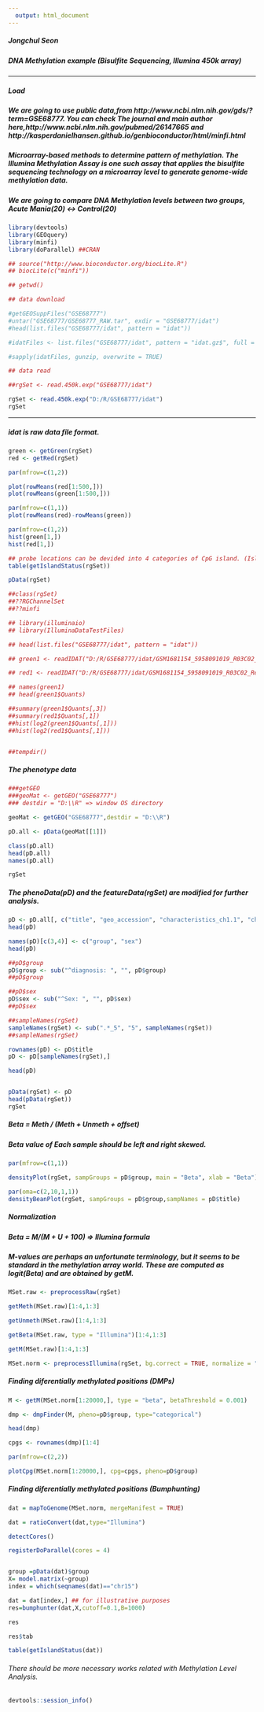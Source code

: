 ```yaml
---
  output: html_document
---
```

  
##### Jongchul Seon

##### DNA Methylation example (Bisulfite Sequencing, Illumina 450k array)

------------------------

##### Load 

  
##### We are going to use public data,from http://www.ncbi.nlm.nih.gov/gds/?term=GSE68777. You can check The journal and main author here,http://www.ncbi.nlm.nih.gov/pubmed/26147665 and http://kasperdanielhansen.github.io/genbioconductor/html/minfi.html


##### Microarray-based methods to determine pattern of methylation. The Illumina Methylation Assay is one such assay that applies the bisulfite sequencing technology on a microarray level to generate genome-wide methylation data.

##### We are going to compare DNA Methylation levels between two groups, Acute Mania(20) <-> Control(20)


```r

library(devtools)
library(GEOquery)
library(minfi)
library(doParallel) ##CRAN

## source("http://www.bioconductor.org/biocLite.R")
## biocLite(c("minfi"))

## getwd()

## data download  

#getGEOSuppFiles("GSE68777")
#untar("GSE68777/GSE68777_RAW.tar", exdir = "GSE68777/idat")
#head(list.files("GSE68777/idat", pattern = "idat"))

#idatFiles <- list.files("GSE68777/idat", pattern = "idat.gz$", full = TRUE)

#sapply(idatFiles, gunzip, overwrite = TRUE)

## data read

##rgSet <- read.450k.exp("GSE68777/idat")

rgSet <- read.450k.exp("D:/R/GSE68777/idat")
rgSet


```


-------------------------

##### idat is raw data file format. 


```r

green <- getGreen(rgSet)
red <- getRed(rgSet)

par(mfrow=c(1,2))

plot(rowMeans(red[1:500,]))
plot(rowMeans(green[1:500,]))

par(mfrow=c(1,1))
plot(rowMeans(red)-rowMeans(green))

par(mfrow=c(1,2))
hist(green[1,])
hist(red[1,])

## probe locations can be devided into 4 categories of CpG island. (Island, OpenSea, Shelf, Shore)
table(getIslandStatus(rgSet))

pData(rgSet)

##class(rgSet)
##??RGChannelSet
##??minfi

## library(illuminaio)
## library(IlluminaDataTestFiles)

## head(list.files("GSE68777/idat", pattern = "idat"))

## green1 <- readIDAT("D:/R/GSE68777/idat/GSM1681154_5958091019_R03C02_Grn.idat")

## red1 <- readIDAT("D:/R/GSE68777/idat/GSM1681154_5958091019_R03C02_Red.idat")

## names(green1)
## head(green1$Quants)

##summary(green1$Quants[,3])
##summary(red1$Quants[,1])
##hist(log2(green1$Quants[,1]))
##hist(log2(red1$Quants[,1]))


##tempdir()


```


##### The phenotype data 


```r

###getGEO
###geoMat <- getGEO("GSE68777")
### destdir = "D:\\R" => window OS directory

geoMat <- getGEO("GSE68777",destdir = "D:\\R")

pD.all <- pData(geoMat[[1]])

class(pD.all)
head(pD.all)
names(pD.all)

rgSet


```


##### The phenoData(pD) and the featureData(rgSet) are modified for further analysis.

```r



pD <- pD.all[, c("title", "geo_accession", "characteristics_ch1.1", "characteristics_ch1.2")]
head(pD)

names(pD)[c(3,4)] <- c("group", "sex")
head(pD)

##pD$group
pD$group <- sub("^diagnosis: ", "", pD$group)
##pD$group

##pD$sex 
pD$sex <- sub("^Sex: ", "", pD$sex)
##pD$sex

##sampleNames(rgSet) 
sampleNames(rgSet) <- sub(".*_5", "5", sampleNames(rgSet))
##sampleNames(rgSet) 

rownames(pD) <- pD$title
pD <- pD[sampleNames(rgSet),]

head(pD)


pData(rgSet) <- pD
head(pData(rgSet))
rgSet


```


##### Beta = Meth / (Meth + Unmeth + offset)

##### Beta value of Each sample should be left and right skewed.

```r

par(mfrow=c(1,1))

densityPlot(rgSet, sampGroups = pD$group, main = "Beta", xlab = "Beta")

par(oma=c(2,10,1,1))
densityBeanPlot(rgSet, sampGroups = pD$group,sampNames = pD$title)

```


##### Normalization 

##### Beta = M/(M + U + 100) => Illumina formula

##### M-values are perhaps an unfortunate terminology, but it seems to be standard in the methylation array world. These are computed as logit(Beta) and are obtained by getM.

```r

MSet.raw <- preprocessRaw(rgSet)

getMeth(MSet.raw)[1:4,1:3]

getUnmeth(MSet.raw)[1:4,1:3]

getBeta(MSet.raw, type = "Illumina")[1:4,1:3]

getM(MSet.raw)[1:4,1:3]

MSet.norm <- preprocessIllumina(rgSet, bg.correct = TRUE, normalize = "controls", reference = 2)

```


##### Finding diferentially methylated positions (DMPs)

```r

M <- getM(MSet.norm[1:20000,], type = "beta", betaThreshold = 0.001)

dmp <- dmpFinder(M, pheno=pD$group, type="categorical")

head(dmp)

cpgs <- rownames(dmp)[1:4]

par(mfrow=c(2,2))

plotCpg(MSet.norm[1:20000,], cpg=cpgs, pheno=pD$group)

```



##### Finding diferentially methylated positions (Bumphunting)


```r

dat = mapToGenome(MSet.norm, mergeManifest = TRUE)

dat = ratioConvert(dat,type="Illumina")

detectCores()

registerDoParallel(cores = 4)


group =pData(dat)$group
X= model.matrix(~group)
index = which(seqnames(dat)=="chr15")

dat = dat[index,] ## for illustrative purposes
res=bumphunter(dat,X,cutoff=0.1,B=1000)

res

res$tab

table(getIslandStatus(dat))


```

###### There should be more necessary works related with Methylation Level Analysis.


```r

devtools::session_info()

```
